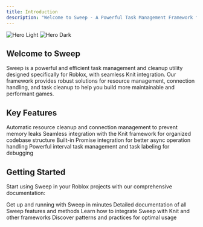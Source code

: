 ```yaml
---
title: Introduction
description: "Welcome to Sweep - A Powerful Task Management Framework for Roblox"
---
```


<img
  className="block dark:hidden"
  src="/images/hero-light.svg"
  alt="Hero Light"
/>
<img
  className="hidden dark:block"
  src="/images/hero-dark.svg"
  alt="Hero Dark"
/>

## Welcome to Sweep

Sweep is a powerful and efficient task management and cleanup utility designed specifically for Roblox, with seamless Knit integration. Our framework provides robust solutions for resource management, connection handling, and task cleanup to help you build more maintainable and performant games.

## Key Features

<CardGroup cols={2}>
  <Card
    title="Efficient Cleanup"
    icon="broom"
    href="/essentials/code#cleanup"
  >
    Automatic resource cleanup and connection management to prevent memory leaks
  </Card>
  <Card
    title="Knit Integration"
    icon="puzzle-piece"
    href="/essentials/code#knit-integration"
  >
    Seamless integration with the Knit framework for organized codebase structure
  </Card>
  <Card
    title="Promise Support"
    icon="bolt"
    href="/essentials/code#promises"
  >
    Built-in Promise integration for better async operation handling
  </Card>
  <Card
    title="Task Management"
    icon="clock"
    href="/essentials/code#task-management"
  >
    Powerful interval task management and task labeling for debugging
  </Card>
</CardGroup>

## Getting Started

Start using Sweep in your Roblox projects with our comprehensive documentation:

<CardGroup cols={2}>
  <Card
    title="Quick Start Guide"
    icon="rocket"
    href="/essentials/code#quick-start"
  >
    Get up and running with Sweep in minutes
  </Card>
  <Card
    title="API Reference"
    icon="book-open"
    href="/essentials/code#api-reference"
  >
    Detailed documentation of all Sweep features and methods
  </Card>
  <Card
    title="Integration Guide"
    icon="code"
    href="/essentials/code#integration"
  >
    Learn how to integrate Sweep with Knit and other frameworks
  </Card>
  <Card
    title="Best Practices"
    icon="star"
    href="/essentials/code#best-practices"
  >
    Discover patterns and practices for optimal usage
  </Card>
</CardGroup>
